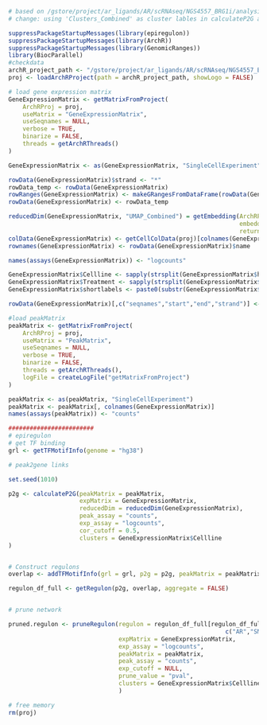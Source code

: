 ```r
# based on /gstore/project/ar_ligands/AR/scRNAseq/NGS4557_BRG1i/analysis/08_epirgulon.R 
# change: using 'Clusters_Combined' as cluster lables in calculateP2G and pruneRegulon

suppressPackageStartupMessages(library(epiregulon))
suppressPackageStartupMessages(library(ArchR))
suppressPackageStartupMessages(library(GenomicRanges))
library(BiocParallel)
#checkdata
archR_project_path <- "/gstore/project/ar_ligands/AR/scRNAseq/NGS4557_BRG1i/OUTPUT/gp.sa.archr/"
proj <- loadArchRProject(path = archR_project_path, showLogo = FALSE)

# load gene expression matrix
GeneExpressionMatrix <- getMatrixFromProject(
    ArchRProj = proj,
    useMatrix = "GeneExpressionMatrix",
    useSeqnames = NULL,
    verbose = TRUE,
    binarize = FALSE,
    threads = getArchRThreads()
)

GeneExpressionMatrix <- as(GeneExpressionMatrix, "SingleCellExperiment")

rowData(GeneExpressionMatrix)$strand <- "*"
rowData_temp <- rowData(GeneExpressionMatrix)
rowRanges(GeneExpressionMatrix) <- makeGRangesFromDataFrame(rowData(GeneExpressionMatrix))
rowData(GeneExpressionMatrix) <- rowData_temp

reducedDim(GeneExpressionMatrix, "UMAP_Combined") = getEmbedding(ArchRProj = proj,
                                                                 embedding = "UMAP_Combined",
                                                                 returnDF = TRUE)[colnames(GeneExpressionMatrix), ]
colData(GeneExpressionMatrix) <- getCellColData(proj)[colnames(GeneExpressionMatrix), ]
rownames(GeneExpressionMatrix) <- rowData(GeneExpressionMatrix)$name

names(assays(GeneExpressionMatrix)) <- "logcounts"

GeneExpressionMatrix$Cellline <- sapply(strsplit(GeneExpressionMatrix$hash_assignment, split = "_"), "[",2)
GeneExpressionMatrix$Treatment <- sapply(strsplit(GeneExpressionMatrix$hash_assignment, split = "_"), "[",3)
GeneExpressionMatrix$shortlabels <- paste0(substr(GeneExpressionMatrix$Cellline, start=1, stop=1), "_",GeneExpressionMatrix$Treatment)

rowData(GeneExpressionMatrix)[,c("seqnames","start","end","strand")] <- NULL

#load peakMatrix
peakMatrix <- getMatrixFromProject(
    ArchRProj = proj,
    useMatrix = "PeakMatrix",
    useSeqnames = NULL,
    verbose = TRUE,
    binarize = FALSE,
    threads = getArchRThreads(),
    logFile = createLogFile("getMatrixFromProject")
)

peakMatrix <- as(peakMatrix, "SingleCellExperiment")
peakMatrix <- peakMatrix[, colnames(GeneExpressionMatrix)]
names(assays(peakMatrix)) <- "counts"

########################
# epiregulon
# get TF binding
grl <- getTFMotifInfo(genome = "hg38")

# peak2gene links

set.seed(1010)

p2g <- calculateP2G(peakMatrix = peakMatrix,
                    expMatrix = GeneExpressionMatrix,
                    reducedDim = reducedDim(GeneExpressionMatrix),
                    peak_assay = "counts",
                    exp_assay = "logcounts",
                    cor_cutoff = 0.5,
                    clusters = GeneExpressionMatrix$Cellline
)


# Construct regulons
overlap <- addTFMotifInfo(grl = grl, p2g = p2g, peakMatrix = peakMatrix)

regulon_df_full <- getRegulon(p2g, overlap, aggregate = FALSE)


# prune network

pruned.regulon <- pruneRegulon(regulon = regulon_df_full[regulon_df_full$tf %in%
                                                             c("AR","SMARCA4", "SMARCA2"),],
                               expMatrix = GeneExpressionMatrix,
                               exp_assay = "logcounts",
                               peakMatrix = peakMatrix,
                               peak_assay = "counts",
                               exp_cutoff = NULL,
                               prune_value = "pval",
                               clusters = GeneExpressionMatrix$Cellline
                               )
```

```r
# free memory
rm(proj)
```
